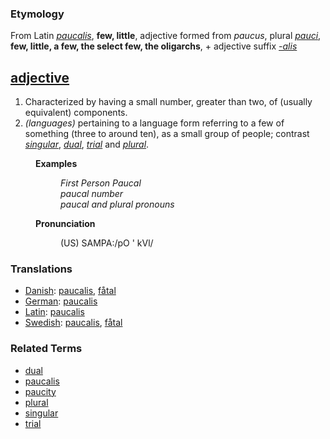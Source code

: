 === Etymology ===
From Latin ''[[paucalis]]'', '''few, little''', adjective formed from ''paucus'', plural ''[[pauci]]'', '''few, little, a few, the select few, the oligarchs''', + adjective suffix ''[[-alis]]''

== [[adjective]] ==
# Characterized by having a small number, greater than two, of (usually equivalent) components.
# ''(languages)'' pertaining to a language form referring to a few of something (three to around ten), as a small group of people; contrast ''[[singular]]'', ''[[dual]]'', ''[[trial]]'' and ''[[plural]]''.

:'''Examples'''
::''First Person Paucal''
::''paucal number''
::''paucal and plural pronouns''

:'''Pronunciation'''
::(US) SAMPA:/pO ' kVl/

===Translations===
*[[Danish]]: [[paucalis]], [[fåtal]]
*[[German]]: [[paucalis]]
*[[Latin]]: [[paucalis]]
*[[Swedish]]: [[paucalis]], [[fåtal]]

=== Related Terms ===
*[[dual]]
*[[paucalis]]
*[[paucity]]
*[[plural]]
*[[singular]]
*[[trial]]
